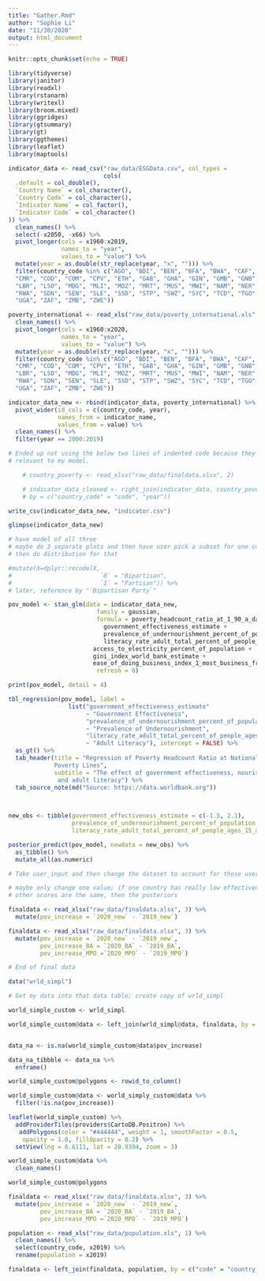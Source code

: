 ```yaml
---
title: "Gather.Rmd"
author: "Sophie Li"
date: "11/30/2020"
output: html_document
---
```


```r
knitr::opts_chunk$set(echo = TRUE)

library(tidyverse)
library(janitor)
library(readxl)
library(rstanarm)
library(writexl)
library(broom.mixed)
library(ggridges)
library(gtsummary)
library(gt)
library(ggthemes)
library(leaflet)
library(maptools)

```

```r

indicator_data <- read_csv("raw_data/ESGData.csv", col_types = 
                           cols(
  .default = col_double(),
  `Country Name` = col_character(),
  `Country Code` = col_character(),
  `Indicator Name` = col_factor(),
  `Indicator Code` = col_character()
)) %>%
  clean_names() %>%
  select(-x2050, -x66) %>%
  pivot_longer(cols = x1960:x2019,
               names_to = "year",
               values_to = "value") %>%
  mutate(year = as.double(str_replace(year, "x", ""))) %>%
  filter(country_code %in% c("AGO", "BDI", "BEN", "BFA", "BWA", "CAF", "CIV", 
  "CMR", "COD", "COM", "CPV", "ETH", "GAB", "GHA", "GIN", "GMB", "GNB", "KEN",
  "LBR", "LSO", "MDG", "MLI", "MOZ", "MRT", "MUS", "MWI", "NAM", "NER", "NGA",
  "RWA", "SDN", "SEN", "SLE", "SSD", "STP", "SWZ", "SYC", "TCD", "TGO", "TZA", 
  "UGA", "ZAF", "ZMB", "ZWE"))

poverty_international <- read_xls("raw_data/poverty_international.xls", 1) %>%
  clean_names() %>%
  pivot_longer(cols = x1960:x2020,
               names_to = "year",
               values_to = "value") %>%
  mutate(year = as.double(str_replace(year, "x", ""))) %>%
  filter(country_code %in% c("AGO", "BDI", "BEN", "BFA", "BWA", "CAF", "CIV", 
  "CMR", "COD", "COM", "CPV", "ETH", "GAB", "GHA", "GIN", "GMB", "GNB", "KEN",
  "LBR", "LSO", "MDG", "MLI", "MOZ", "MRT", "MUS", "MWI", "NAM", "NER", "NGA",
  "RWA", "SDN", "SEN", "SLE", "SSD", "STP", "SWZ", "SYC", "TCD", "TGO", "TZA", 
  "UGA", "ZAF", "ZMB", "ZWE"))

indicator_data_new <- rbind(indicator_data, poverty_international) %>%
  pivot_wider(id_cols = c(country_code, year), 
              names_from = indicator_name, 
              values_from = value) %>%
  clean_names() %>%
  filter(year == 2000:2019)

# Ended up not using the below two lines of indented code because they were not 
# relevant to my model.

    # country_poverty <- read_xlsx("raw_data/finaldata.xlsx", 2)

    # indicator_data_cleaned <- right_join(indicator_data, country_poverty, 
    # by = c("country_code" = "code", "year"))

write_csv(indicator_data_new, "indicator.csv")

``` 

```r

glimpse(indicator_data_new)


```


```r
# have model of all three
# maybe do 3 separate plots and then have user pick a subset for one column and
# then do distribution for that

#mutate(X=dplyr::recode(X, 
#                         `0` = "Bipartisan",
#                         `1` = "Partisan")) %>%
# later, reference by "`Bipartisan Party`"

pov_model <- stan_glm(data = indicator_data_new,
                         family = gaussian,
                         formula = poverty_headcount_ratio_at_1_90_a_day_2011_ppp_percent_of_population  ~ 
                           government_effectiveness_estimate +
                           prevalence_of_undernourishment_percent_of_population +
                           literacy_rate_adult_total_percent_of_people_ages_15_and_above +gdp_growth_annual_percent +
                        access_to_electricity_percent_of_population +
                        gini_index_world_bank_estimate +
                        ease_of_doing_business_index_1_most_business_friendly_regulations,
                         refresh = 0) 

print(pov_model, detail = 4)
```

```r

tbl_regression(pov_model, label = 
                 list("government_effectiveness_estimate" 
                      ~ "Government Effectiveness",
                      "prevalence_of_undernourishment_percent_of_population" 
                      ~ "Prevalence of Undernourishment",
                      "literacy_rate_adult_total_percent_of_people_ages_15_and_above" 
                      ~ "Adult Literacy"), intercept = FALSE) %>%
  as_gt() %>%
  tab_header(title = "Regression of Poverty Headcount Ratio at National 
             Poverty Lines", 
             subtitle = "The effect of government effectiveness, nourishment, 
              and adult literacy") %>%
  tab_source_note(md("Source: https://data.worldbank.org"))

  
```

```r

new_obs <- tibble(government_effectiveness_estimate = c(-1.5, 2.1),
                  prevalence_of_undernourishment_percent_of_population = c(10, 10),
                  literacy_rate_adult_total_percent_of_people_ages_15_and_above = c(60, 60))

posterior_predict(pov_model, newdata = new_obs) %>%
  as_tibble() %>%
  mutate_all(as.numeric)

# Take user_input and then change the dataset to account for those user inputs.

# maybe only change one value; if one country has really low effectiveness score and another country has good score, but
# other scores are the same, then the posteriors

```

```r

finaldata <- read_xlsx("raw_data/finaldata.xlsx", 3) %>%
  mutate(pov_increase = `2020_new` - `2019_new`)

```


```r

finaldata <- read_xlsx("raw_data/finaldata.xlsx", 3) %>%
  mutate(pov_increase = `2020_new` - `2019_new`,
         pov_increase_BA = `2020_BA` - `2019_BA`,
         pov_increase_MPO =`2020_MPO` - `2019_MPO`)

# End of final data

data("wrld_simpl")

# Get my data into that data table; create copy of wrld_simpl

world_simple_custom <- wrld_simpl

world_simple_custom@data <- left_join(wrld_simpl@data, finaldata, by = c("ISO3" = "code"))


data_na <- is.na(world_simple_custom@data$pov_increase)

data_na_tibbble <- data_na %>%
  enframe()

world_simple_custom@polygons <- rowid_to_column()

world_simple_custom@data <- world_simply_custom@data %>%
  filter(!is.na(pov_increase))

leaflet(world_simple_custom) %>%
  addProviderTiles(providers$CartoDB.Positron) %>%
   addPolygons(color = "#444444", weight = 1, smoothFactor = 0.5,
    opacity = 1.0, fillOpacity = 0.2) %>%
  setView(lng = 6.6111, lat = 20.9394, zoom = 3)

world_simple_custom@data %>%
  clean_names()

world_simple_custom@polygons

```

```r
finaldata <- read_xlsx("raw_data/finaldata.xlsx", 3) %>%
  mutate(pov_increase = `2020_new` - `2019_new`,
         pov_increase_BA = `2020_BA` - `2019_BA`,
         pov_increase_MPO =`2020_MPO` - `2019_MPO`)

population <- read_xls("raw_data/population.xls", 1) %>%
  clean_names() %>%
  select(country_code, x2019) %>%
  rename(population = x2019)

finaldata <- left_join(finaldata, population, by = c("code" = "country_code"))

```

